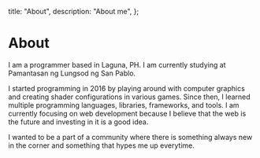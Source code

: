   title: "About",
  description: "About me",
};

# About

I am a programmer based in Laguna, PH. I am currently studying at Pamantasan ng
Lungsod ng San Pablo.

I started programming in 2016 by playing around with computer graphics and
creating shader configurations in various games. Since then, I learned multiple
programming languages, libraries, frameworks, and tools. I am currently focusing
on web development because I believe that the web is the future and investing in
it is a good idea.

I wanted to be a part of a community where there is something always new in the
corner and something that hypes me up everytime.

